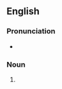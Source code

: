 ==English==
{{wikipedia|The writing on the wall}}

===Pronunciation===
* {{audio|en|en-au-handwriting on the wall.ogg|Audio (AU)}}

===Noun===
{{en-noun|-}}

# {{lb|en|idiomatic}} {{form of|en|alternative form|writing on the wall}}